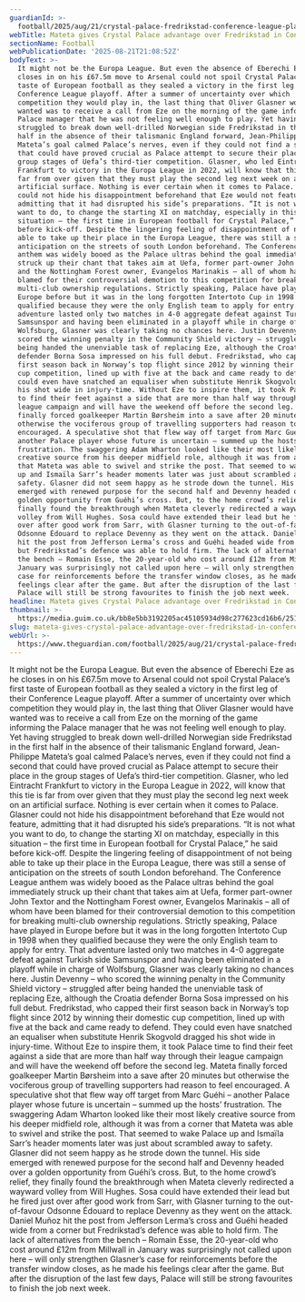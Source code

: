 ```yaml
---
guardianId: >-
  football/2025/aug/21/crystal-palace-fredrikstad-conference-league-playoff-match-report
webTitle: Mateta gives Crystal Palace advantage over Fredrikstad in Conference playoff
sectionName: Football
webPublicationDate: '2025-08-21T21:08:52Z'
bodyText: >-
  It might not be the Europa League. But even the absence of Eberechi Eze as he
  closes in on his £67.5m move to Arsenal could not spoil Crystal Palace’s first
  taste of European football as they sealed a victory in the first leg of their
  Conference League playoff. After a summer of uncertainty over which
  competition they would play in, the last thing that Oliver Glasner would have
  wanted was to receive a call from Eze on the morning of the game informing the
  Palace manager that he was not feeling well enough to play. Yet having
  struggled to break down well-drilled Norwegian side Fredrikstad in the first
  half in the absence of their talismanic England forward, Jean-Philippe
  Mateta’s goal calmed Palace’s nerves, even if they could not find a second
  that could have proved crucial as Palace attempt to secure their place in the
  group stages of Uefa’s third-tier competition. Glasner, who led Eintracht
  Frankfurt to victory in the Europa League in 2022, will know that this tie is
  far from over given that they must play the second leg next week on an
  artificial surface. Nothing is ever certain when it comes to Palace. Glasner
  could not hide his disappointment beforehand that Eze would not feature,
  admitting that it had disrupted his side’s preparations. “It is not what you
  want to do, to change the starting XI on matchday, especially in this
  situation – the first time in European football for Crystal Palace,” he said
  before kick-off. Despite the lingering feeling of disappointment of not being
  able to take up their place in the Europa League, there was still a sense of
  anticipation on the streets of south London beforehand. The Conference League
  anthem was widely booed as the Palace ultras behind the goal immediately
  struck up their chant that takes aim at Uefa, former part-owner John Textor
  and the Nottingham Forest owner, Evangelos Marinakis – all of whom have been
  blamed for their controversial demotion to this competition for breaking
  multi-club ownership regulations. Strictly speaking, Palace have played in
  Europe before but it was in the long forgotten Intertoto Cup in 1998 when they
  qualified because they were the only English team to apply for entry. That
  adventure lasted only two matches in 4-0 aggregate defeat against Turkish side
  Samsunspor and having been eliminated in a playoff while in charge of
  Wolfsburg, Glasner was clearly taking no chances here. Justin Devenny – who
  scored the winning penalty in the Community Shield victory – struggled after
  being handed the unenviable task of replacing Eze, although the Croatia
  defender Borna Sosa impressed on his full debut. Fredrikstad, who capped their
  first season back in Norway’s top flight since 2012 by winning their domestic
  cup competition, lined up with five at the back and came ready to defend. They
  could even have snatched an equaliser when substitute Henrik Skogvold dragged
  his shot wide in injury-time. Without Eze to inspire them, it took Palace time
  to find their feet against a side that are more than half way through their
  league campaign and will have the weekend off before the second leg. Mateta
  finally forced goalkeeper Martin Børsheim into a save after 20 minutes but
  otherwise the vociferous group of travelling supporters had reason to feel
  encouraged. A speculative shot that flew way off target from Marc Guéhi –
  another Palace player whose future is uncertain – summed up the hosts’
  frustration. The swaggering Adam Wharton looked like their most likely
  creative source from his deeper midfield role, although it was from a corner
  that Mateta was able to swivel and strike the post. That seemed to wake Palace
  up and Ismaïla Sarr’s header moments later was just about scrambled away to
  safety. Glasner did not seem happy as he strode down the tunnel. His side
  emerged with renewed purpose for the second half and Devenny headed over a
  golden opportunity from Guéhi’s cross. But, to the home crowd’s relief, they
  finally found the breakthrough when Mateta cleverly redirected a wayward
  volley from Will Hughes. Sosa could have extended their lead but he fired just
  over after good work from Sarr, with Glasner turning to the out-of-favour
  Odsonne Édouard to replace Devenny as they went on the attack. Daniel Muñoz
  hit the post from Jefferson Lerma’s cross and Guéhi headed wide from a corner
  but Fredrikstad’s defence was able to hold firm. The lack of alternatives from
  the bench – Romain Esse, the 20-year-old who cost around £12m from Millwall in
  January was surprisingly not called upon here – will only strengthen Glasner’s
  case for reinforcements before the transfer window closes, as he made his
  feelings clear after the game. But after the disruption of the last few days,
  Palace will still be strong favourites to finish the job next week.
headline: Mateta gives Crystal Palace advantage over Fredrikstad in Conference playoff
thumbnail: >-
  https://media.guim.co.uk/bb8e5bb3192205ac45105934d98c277623cd16b6/251_0_7598_6081/500.jpg
slug: mateta-gives-crystal-palace-advantage-over-fredrikstad-in-conference-playoff
webUrl: >-
  https://www.theguardian.com/football/2025/aug/21/crystal-palace-fredrikstad-conference-league-playoff-match-report
---
```

It might not be the Europa League. But even the absence of Eberechi Eze as he closes in on his £67.5m move to Arsenal could not spoil Crystal Palace’s first taste of European football as they sealed a victory in the first leg of their Conference League playoff. After a summer of uncertainty over which competition they would play in, the last thing that Oliver Glasner would have wanted was to receive a call from Eze on the morning of the game informing the Palace manager that he was not feeling well enough to play. Yet having struggled to break down well-drilled Norwegian side Fredrikstad in the first half in the absence of their talismanic England forward, Jean-Philippe Mateta’s goal calmed Palace’s nerves, even if they could not find a second that could have proved crucial as Palace attempt to secure their place in the group stages of Uefa’s third-tier competition. Glasner, who led Eintracht Frankfurt to victory in the Europa League in 2022, will know that this tie is far from over given that they must play the second leg next week on an artificial surface. Nothing is ever certain when it comes to Palace. Glasner could not hide his disappointment beforehand that Eze would not feature, admitting that it had disrupted his side’s preparations. “It is not what you want to do, to change the starting XI on matchday, especially in this situation – the first time in European football for Crystal Palace,” he said before kick-off. Despite the lingering feeling of disappointment of not being able to take up their place in the Europa League, there was still a sense of anticipation on the streets of south London beforehand. The Conference League anthem was widely booed as the Palace ultras behind the goal immediately struck up their chant that takes aim at Uefa, former part-owner John Textor and the Nottingham Forest owner, Evangelos Marinakis – all of whom have been blamed for their controversial demotion to this competition for breaking multi-club ownership regulations. Strictly speaking, Palace have played in Europe before but it was in the long forgotten Intertoto Cup in 1998 when they qualified because they were the only English team to apply for entry. That adventure lasted only two matches in 4-0 aggregate defeat against Turkish side Samsunspor and having been eliminated in a playoff while in charge of Wolfsburg, Glasner was clearly taking no chances here. Justin Devenny – who scored the winning penalty in the Community Shield victory – struggled after being handed the unenviable task of replacing Eze, although the Croatia defender Borna Sosa impressed on his full debut. Fredrikstad, who capped their first season back in Norway’s top flight since 2012 by winning their domestic cup competition, lined up with five at the back and came ready to defend. They could even have snatched an equaliser when substitute Henrik Skogvold dragged his shot wide in injury-time. Without Eze to inspire them, it took Palace time to find their feet against a side that are more than half way through their league campaign and will have the weekend off before the second leg. Mateta finally forced goalkeeper Martin Børsheim into a save after 20 minutes but otherwise the vociferous group of travelling supporters had reason to feel encouraged. A speculative shot that flew way off target from Marc Guéhi – another Palace player whose future is uncertain – summed up the hosts’ frustration. The swaggering Adam Wharton looked like their most likely creative source from his deeper midfield role, although it was from a corner that Mateta was able to swivel and strike the post. That seemed to wake Palace up and Ismaïla Sarr’s header moments later was just about scrambled away to safety. Glasner did not seem happy as he strode down the tunnel. His side emerged with renewed purpose for the second half and Devenny headed over a golden opportunity from Guéhi’s cross. But, to the home crowd’s relief, they finally found the breakthrough when Mateta cleverly redirected a wayward volley from Will Hughes. Sosa could have extended their lead but he fired just over after good work from Sarr, with Glasner turning to the out-of-favour Odsonne Édouard to replace Devenny as they went on the attack. Daniel Muñoz hit the post from Jefferson Lerma’s cross and Guéhi headed wide from a corner but Fredrikstad’s defence was able to hold firm. The lack of alternatives from the bench – Romain Esse, the 20-year-old who cost around £12m from Millwall in January was surprisingly not called upon here – will only strengthen Glasner’s case for reinforcements before the transfer window closes, as he made his feelings clear after the game. But after the disruption of the last few days, Palace will still be strong favourites to finish the job next week.
